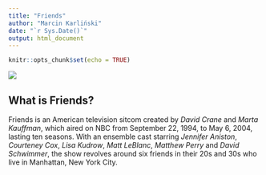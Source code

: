 ```yaml
---
title: "Friends"
author: "Marcin Karliński"
date: "`r Sys.Date()`"
output: html_document
---
```


```r
knitr::opts_chunk$set(echo = TRUE)
```

![](https://upload.wikimedia.org/wikipedia/commons/thumb/b/bc/Friends_logo.svg/2560px-Friends_logo.svg.png)

## What is Friends?

Friends is an American television sitcom created by _David Crane_ and _Marta Kauffman_, which aired on NBC from September 22, 1994, to May 6, 2004, lasting ten seasons. With an ensemble cast starring _Jennifer Aniston_, _Courteney Cox_, _Lisa Kudrow_, _Matt LeBlanc_, _Matthew Perry_ and _David Schwimmer_, the show revolves around six friends in their 20s and 30s who live in Manhattan, New York City. 




